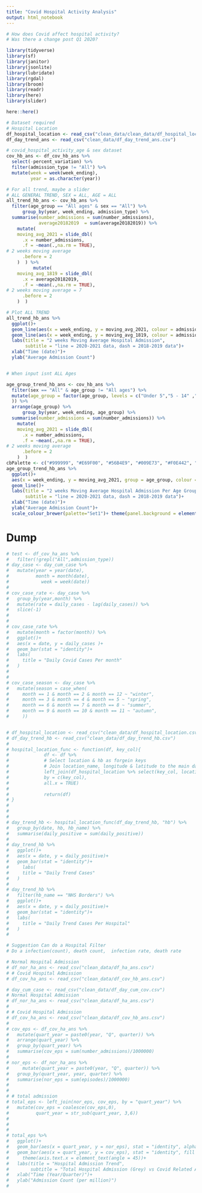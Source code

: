 ```yaml
---
title: "Covid Hospital Activity Analysis"
output: html_notebook
---
```


```r
# How does Covid affect hospital activity?
# Was there a change post Q1 2020?
```


```r
library(tidyverse)
library(sf)
library(janitor)
library(jsonlite)
library(lubridate)
library(rgdal)
library(broom)
library(readr)
library(here)
library(slider)
```

```r
here::here()
```


```r
# Dataset required
# Hospital Location
df_hospital_location <- read_csv("clean_data/clean_data/df_hospital_location.csv")
df_day_trend_ans <- read_csv("clean_data/df_day_trend_ans.csv")
```

```r


# covid_hospital_activity_age & sex dataset
cov_hb_ans <- df_cov_hb_ans %>% 
  select(-percent_variation) %>% 
  filter(admission_type != "All") %>% 
  mutate(week = week(week_ending),
         year = as.character(year))

# For all trend, maybe a slider
# ALL GENERAL TREND, SEX = ALL, AGE = ALL
all_trend_hb_ans <- cov_hb_ans %>% 
  filter(age_group == "All ages" & sex == "All") %>% 
      group_by(year, week_ending, admission_type) %>% 
  summarise(number_admissions = sum(number_admissions),
            average20182019  = sum(average20182019)) %>% 
    mutate(
    moving_avg_2021 = slide_dbl(
      .x = number_admissions,
      .f = ~mean(.,na.rm = TRUE),
# 2 weeks moving average
      .before = 2
    )  ) %>% 
          mutate(
    moving_avg_1819 = slide_dbl(
      .x = average20182019,
      .f = ~mean(.,na.rm = TRUE),
# 2 weeks moving average = 7
      .before = 2
    )  )

# Plot ALL TREND
all_trend_hb_ans %>% 
  ggplot()+
  geom_line(aes(x = week_ending, y = moving_avg_2021, colour = admission_type))+
  geom_line(aes(x = week_ending, y = moving_avg_1819, colour = admission_type), linetype = "dashed")+
  labs(title = "2 weeks Moving Average Hospital Admission",
       subtitle = "line = 2020-2021 data, dash = 2018-2019 data")+
  xlab("Time (date)")+
  ylab("Average Admission Count")


# When input isnt ALL Ages

```

```r
age_group_trend_hb_ans <- cov_hb_ans %>% 
  filter(sex == "All" & age_group != "All ages") %>% 
  mutate(age_group = factor(age_group, levels = c("Under 5","5 - 14" ,"15 - 44", "45 - 64", "65 - 74", "75 - 84", "85 and over")
  )) %>%
  arrange(age_group) %>% 
      group_by(year, week_ending, age_group) %>% 
  summarise(number_admissions = sum(number_admissions)) %>% 
    mutate(
    moving_avg_2021 = slide_dbl(
      .x = number_admissions,
      .f = ~mean(.,na.rm = TRUE),
# 2 weeks moving average
      .before = 2
    )  )
cbPalette <- c("#999999", "#E69F00", "#56B4E9", "#009E73", "#F0E442", "#0072B2", "#D55E00", "#CC79A7")
age_group_trend_hb_ans %>% 
  ggplot()+
  aes(x = week_ending, y = moving_avg_2021, group = age_group, colour = age_group)+
  geom_line()+
  labs(title = "2 weeks Moving Average Hospital Admission Per Age Group in 2020 - 2021",
       subtitle = "line = 2020-2021 data, dash = 2018-2019 data")+
  xlab("Time (date)")+
  ylab("Average Admission Count")+
  scale_colour_brewer(palette="Set1")+ theme(panel.background = element_rect(fill = 'gray82'))


```



# Dump
```r
# test <- df_cov_ha_ans %>% 
#   filter(!grepl("All",admission_type))
# day_case <- day_cum_case %>%
#   mutate(year = year(date),
#          month = month(date),
#            week = week(date))
# 
# cov_case_rate <- day_case %>%
#   group_by(year,month) %>%
#   mutate(rate = daily_cases - lag(daily_cases)) %>%
#   slice(-1)
# 
# 
# cov_case_rate %>%
#   mutate(month = factor(month)) %>%
#   ggplot()+
#   aes(x = date, y = daily_cases )+
#   geom_bar(stat = "identity")+
#   labs(
#     title = "Daily Covid Cases Per month"
#   )
# 
# 
# cov_case_season <- day_case %>% 
#   mutate(season = case_when(
#     month == 1 & month == 2 & month == 12 ~ "winter",
#     month == 3 & month == 4 & month == 5 ~ "spring",    
#     month == 6 & month == 7 & month == 8 ~ "summer",
#     month == 9 & month == 10 & month == 11 ~ "autumn",
#     ))


# df_hospital_location <- read_csv("clean_data/df_hospital_location.csv")
# df_day_trend_hb <- read_csv("clean_data/df_day_trend_hb.csv")
# 
# hospital_location_func <- function(df, key_col){
#             df <- df %>% 
#             # Select location & hb as forgein keys
#             # Join location_name, longitude & latitude to the main dataframe
#             left_join(df_hospital_location %>% select(key_col, location_name, longitude, latitude),
#             by = c(key_col),
#             all.x = TRUE)
#             
#             return(df)
# }
# 
# 
# 
# day_trend_hb <- hospital_location_func(df_day_trend_hb, "hb") %>%
#   group_by(date, hb, hb_name) %>% 
#   summarise(daily_positive = sum(daily_positive))
# 
# day_trend_hb %>% 
#   ggplot()+
#   aes(x = date, y = daily_positive)+
#   geom_bar(stat = "identity")+
#     labs(
#     title = "Daily Trend Cases"
#   )
#   
# day_trend_hb %>% 
#   filter(hb_name == "NHS Borders") %>% 
#   ggplot()+
#   aes(x = date, y = daily_positive)+
#   geom_bar(stat = "identity")+
#   labs(
#     title = "Daily Trend Cases Per Hospital"
#   )
# 

# Suggestion Can do a Hospital Filter
# Do a infection(count), death count,  infection rate, death rate

```



```r
# Normal Hospital Admission
# df_nor_ha_ans <- read_csv("clean_data/df_ha_ans.csv")
# # Covid Hospital Admission
# df_cov_ha_ans <- read_csv("clean_data/df_cov_hb_ans.csv")

# day_cum_case <- read_csv("clean_data/df_day_cum_cov.csv")
# Normal Hospital Admission
# df_nor_ha_ans <- read_csv("clean_data/df_ha_ans.csv")
# 
# # Covid Hospital Admission
# df_cov_ha_ans <- read_csv("clean_data/df_cov_hb_ans.csv")
# 
# cov_eps <- df_cov_ha_ans %>% 
#   mutate(quart_year = paste0(year, "Q", quarter)) %>% 
#   arrange(quart_year) %>% 
#   group_by(quart_year) %>% 
#   summarise(cov_eps = sum(number_admissions)/1000000)
# 
# nor_eps <- df_nor_ha_ans %>% 
#     mutate(quart_year = paste0(year, "Q", quarter)) %>% 
#   group_by(quart_year, year, quarter) %>% 
#   summarise(nor_eps = sum(episodes)/1000000)
# 
# 
# # total admission
# total_eps <- left_join(nor_eps, cov_eps, by = "quart_year") %>% 
#   mutate(cov_eps = coalesce(cov_eps,0),
#          quart_year = str_sub(quart_year, 3,6))
# 
# 
# 
# total_eps %>% 
#   ggplot()+
#   geom_bar(aes(x = quart_year, y = nor_eps), stat = "identity", alpha = 0.7)+
#   geom_bar(aes(x = quart_year, y = cov_eps), stat = "identity", fill = "red", alpha = 0.75)+
#     theme(axis.text.x = element_text(angle = 45))+
#   labs(title = "Hospital Admission Trend",
#        subtitle = "Total Hospital Admission (Grey) vs Covid Related Admission(Red)")+
#   xlab("Time (Year/Quarter)")+
#   ylab("Admission Count (per million)")
# 

```

